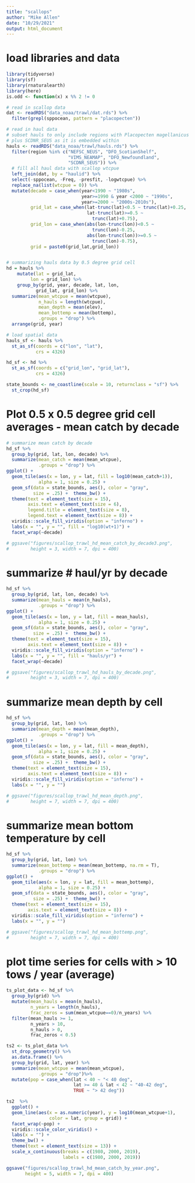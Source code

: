 ```yaml
---
title: "scallops"
author: "Mike Allen"
date: "10/29/2021"
output: html_document
---
```


# load libraries and data
```r
library(tidyverse)
library(sf)
library(rnaturalearth)
library(here)
is.odd <- function(x) x %% 2 != 0

# read in scallop data 
dat <- readRDS("data_noaa/trawl/dat.rds") %>%
  filter(grepl(sppocean, pattern = "placopecten"))

# read in haul data
# subset hauls to only include regions with Placopecten magellanicus
# plus SCDNR_SEUS as it is embedded within
hauls <- readRDS("data_noaa/trawl/hauls.rds") %>%
  filter(region %in% c("NEFSC_NEUS", "DFO_ScotianShelf",
                       "VIMS_NEAMAP", "DFO_Newfoundland",
                       "SCDNR_SEUS")) %>%
  # fill all haul data with scallop wtcpue
  left_join(dat, by = "haulid") %>%
  select(-sppocean, -Freq, -presfit, -logwtcpue) %>%
  replace_na(list(wtcpue = 0)) %>%
  mutate(decade = case_when(year<1990 ~ "1980s", 
                            year>=1990 & year <2000 ~ "1990s",
                            year>=2000 ~ "2000s-2010s"),
         grid_lat = case_when(lat-trunc(lat)<0.5 ~ trunc(lat)+0.25,
                              lat-trunc(lat)>=0.5 ~ 
                                trunc(lat)+0.75),
         grid_lon = case_when(abs(lon-trunc(lon))<0.5 ~ 
                                trunc(lon)-0.25,
                              abs(lon-trunc(lon))>=0.5 ~ 
                                trunc(lon)-0.75),
         grid = paste0(grid_lat,grid_lon))


# summarizing hauls data by 0.5 degree grid cell
hd = hauls %>%
    mutate(lat = grid_lat,
         lon = grid_lon) %>%
    group_by(grid, year, decade, lat, lon, 
           grid_lat, grid_lon) %>%
  summarize(mean_wtcpue = mean(wtcpue),
            n_hauls = length(wtcpue),
            mean_depth = mean(elev),
            mean_bottemp = mean(bottemp),
            .groups = "drop") %>%
  arrange(grid, year)

# load spatial data
hauls_sf <- hauls %>%
  st_as_sf(coords = c("lon", "lat"),
           crs = 4326)

hd_sf <- hd %>%
  st_as_sf(coords = c("grid_lon", "grid_lat"),
           crs = 4326)

state_bounds <- ne_coastline(scale = 10, returnclass = "sf") %>%
  st_crop(hd_sf)
```
# Plot 0.5 x 0.5 degree grid cell averages - mean catch by decade
```r
# summarize mean catch by decade
hd_sf %>%
  group_by(grid, lat, lon, decade) %>%
  summarize(mean_catch = mean(mean_wtcpue),
            .groups = "drop") %>%
ggplot() +
  geom_tile(aes(x = lon, y = lat, fill = log10(mean_catch+1)), 
            alpha = 1, size = 0.25) +
  geom_sf(data = state_bounds, aes(), color = "gray",
          size = .25) +  theme_bw() +
  theme(text = element_text(size = 15),
        axis.text = element_text(size = 6),
        legend.title = element_text(size = 8),
        legend.text = element_text(size = 8)) +
  viridis::scale_fill_viridis(option = "inferno") +
  labs(x = "", y = "", fill = "log10(wt+1)") +
  facet_wrap(~decade)

# ggsave("figures/scallop_trawl_hd_mean_catch_by_decade3.png",
#        height = 3, width = 7, dpi = 400)
```
# summarize # haul/yr by decade
```r
hd_sf %>%
  group_by(grid, lat, lon, decade) %>%
  summarize(mean_hauls = mean(n_hauls),
            .groups = "drop") %>%
ggplot() +
  geom_tile(aes(x = lon, y = lat, fill = mean_hauls), 
            alpha = 1, size = 0.25) +
  geom_sf(data = state_bounds, aes(), color = "gray",
          size = .25) +  theme_bw() +
  theme(text = element_text(size = 15),
        axis.text = element_text(size = 8)) +
  viridis::scale_fill_viridis(option = "inferno") +
  labs(x = "", y = "", fill = "hauls/yr") +
  facet_wrap(~decade)

# ggsave("figures/scallop_trawl_hd_hauls_by_decade.png",
#        height = 3, width = 7, dpi = 400)
```
# summarize mean depth by cell
```r
hd_sf %>%
  group_by(grid, lat, lon) %>%
  summarize(mean_depth = mean(mean_depth),
            .groups = "drop") %>%
ggplot() +
  geom_tile(aes(x = lon, y = lat, fill = mean_depth), 
            alpha = 1, size = 0.25) +
  geom_sf(data = state_bounds, aes(), color = "gray",
          size = .25) +  theme_bw() +
  theme(text = element_text(size = 15),
        axis.text = element_text(size = 8)) +
  viridis::scale_fill_viridis(option = "inferno") +
  labs(x = "", y = "")

# ggsave("figures/scallop_trawl_hd_mean_depth.png",
#        height = 7, width = 7, dpi = 400)
```
# summarize mean bottom temperature by cell
```r
hd_sf %>%
  group_by(grid, lat, lon) %>%
  summarize(mean_bottemp = mean(mean_bottemp, na.rm = T),
            .groups = "drop") %>%
ggplot() +
  geom_tile(aes(x = lon, y = lat, fill = mean_bottemp), 
            alpha = 1, size = 0.25) +
  geom_sf(data = state_bounds, aes(), color = "gray",
          size = .25) +  theme_bw() +
  theme(text = element_text(size = 15),
        axis.text = element_text(size = 8)) +
  viridis::scale_fill_viridis(option = "inferno") +
  labs(x = "", y = "")

# ggsave("figures/scallop_trawl_hd_mean_bottemp.png",
#        height = 7, width = 7, dpi = 400)

```
# plot time series for cells with > 10 tows / year (average)
```r
ts_plot_data <- hd_sf %>%
  group_by(grid) %>%
  mutate(mean_hauls = mean(n_hauls),
         n_years = length(n_hauls),
         frac_zeros = sum(mean_wtcpue==0)/n_years) %>%
  filter(mean_hauls >= 1,
         n_years > 10,
         n_hauls > 0,
         frac_zeros < 0.5)

ts2 <- ts_plot_data %>%
  st_drop_geometry() %>%
  as.data.frame() %>%
  group_by(grid, lat, year) %>%
  summarize(mean_wtcpue = mean(mean_wtcpue),
            .groups = "drop")%>%
  mutate(pop = case_when(lat < 40 ~ "< 40 deg",
                         lat >= 40 & lat < 42 ~ "40-42 deg",
                         TRUE ~ "> 42 deg"))

ts2  %>%
  ggplot() +
  geom_line(aes(x = as.numeric(year), y = log10(mean_wtcpue+1), 
                color = lat, group = grid)) +
  facet_wrap(~pop) +
  viridis::scale_color_viridis() +
  labs(x = "") +
  theme_bw() +
  theme(text = element_text(size = 13)) +
  scale_x_continuous(breaks = c(1980, 2000, 2019),
                     labels = c(1980, 2000, 2019))

ggsave("figures/scallop_trawl_hd_mean_catch_by_year.png",
       height = 5, width = 7, dpi = 400)
```


